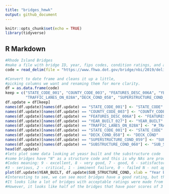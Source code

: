 ```yaml
---
title: "bridges_hmwk"
output: github_document
---
```


```r
knitr::opts_chunk$set(echo = TRUE)
library(tidyverse)
```

## R Markdown
```r
#Rhode Island Bridges 
#make a file with bridge ID, year, fips codes, condition ratings, and a few other variables.
code = read_delim(file = "https://www.fhwa.dot.gov/bridge/nbi/2019/delimited/RI19.txt", delim=",", col_names = T)

#Convert to date frame and cleans it up a little, 
#picking columns we want and renaming them for more clarity.
df = as.data.frame(code)
keep = c("STATE_CODE_001", "COUNTY_CODE_003", "FEATURES_DESC_006A", "YEAR_BUILT_027", 
         "TRAFFIC_LANES_ON_028A","DECK_COND_058", "SUPERSTRUCTURE_COND_059", "SUBSTRUCTURE_COND_060" )
df.update = df[keep]
names(df.update)[names(df.update) == "STATE_CODE_001"] <- "STATE_CODE"
names(df.update)[names(df.update) == "COUNTY_CODE_003"] <- "COUNTY_CODE"
names(df.update)[names(df.update) == "FEATURES_DESC_006A"] <- "FEATURES_DESC"
names(df.update)[names(df.update) == "YEAR_BUILT_027"] <- "YEAR_BUILT"
names(df.update)[names(df.update) == "TRAFFIC_LANES_ON_028A"] <- "#_TRAFFIC_LANES"
names(df.update)[names(df.update) == "STATE_CODE_001"] <- "STATE_CODE"
names(df.update)[names(df.update) == "DECK_COND_058"] <- "DECK_COND"
names(df.update)[names(df.update) == "SUPERSTRUCTURE_COND_059"] <- "SUP_STRUCTURE_COND"
names(df.update)[names(df.update) == "SUBSTRUCTURE_COND_060"] <- "SUB_STRUCTURE_COND"
head(df.update)
#lets plot some data looking at yeasr built and the substructure code 
#some bridges have "N" as a structure code and this is why NAs are produced when plotting. 
#Codes meaning: 9 - excellent, 8 - very good, 7 - good, 6 - satisfactory, 5- fair, 4 - poor, 
#3 - serious, 2 - critical, 1 - imminent failure, 0 - failed N - not applicable.
plot(df.update$YEAR_BUILT, df.update$SUB_STRUCTURE_COND, xlab = "Year Built", ylab = "Structure Safety Code")
#Interesting to see, we can see most bridges have a good rating, but there are some 3s. 
#It looks like a lot of bridges with acceptable ratings were made from 1950s to 2000s.
#However, it looks like half of the bridges that have poor scores of 3 were made during this time frame as well. 
```
